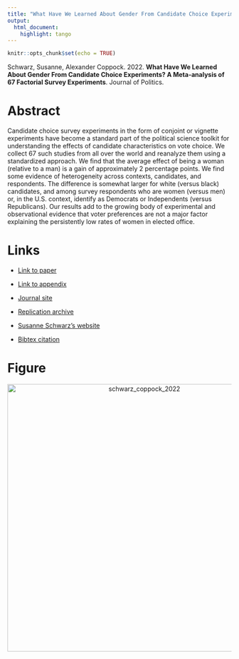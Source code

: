 ```yaml
---
title: "What Have We Learned About Gender From Candidate Choice Experiments? A Meta-analysis of 67 Factorial Survey Experiments"
output:
  html_document:
    highlight: tango
---
```


```r
knitr::opts_chunk$set(echo = TRUE)
```

Schwarz, Susanne, Alexander Coppock. 2022. <b>What Have We Learned About Gender From Candidate Choice Experiments? A Meta-analysis of 67 Factorial Survey Experiments</b>. Journal of Politics.

# Abstract
Candidate choice survey experiments in the form of conjoint or vignette experiments have become a standard part of the political science toolkit for understanding the effects of candidate characteristics on vote choice. We collect 67 such studies from all over the world and reanalyze them using a standardized approach. We find that the average effect of being a woman (relative to a man) is a gain of approximately 2 percentage points. We find some evidence of heterogeneity across contexts, candidates, and respondents. The difference is somewhat larger for white (versus black) candidates, and among survey respondents who are women (versus men) or, in the U.S. context, identify as Democrats or Independents (versus Republicans). Our results add to the growing body of experimental and observational evidence that voter preferences are not a major factor explaining the persistently low rates of women in elected office.

# Links
 - <a href='schwarz_coppock_2022.pdf' target='_blank'>Link to paper</a>
 - <a href='schwarz_coppock_2022_appendix.pdf'target='_blank'>Link to appendix</a>
 - <a href='https://doi.org/10.1086/716290'target='_blank'>Journal site</a>
 - <a href='https://doi.org/10.7910/DVN/R27ULT'target='_blank'>Replication archive</a>

 - <a href= 'https://suschwarz.com' target='_blank'>Susanne Schwarz's website</a>
 - <a href='schwarz_coppock_2022.txt'target='_blank'>Bibtex citation</a>

# Figure
<center><img src="display_figures/schwarz_coppock_2022_display.png" alt="schwarz_coppock_2022" width="600"></center>